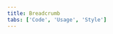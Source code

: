 ```yaml
---
title: Breadcrumb
tabs: ['Code', 'Usage', 'Style']
---
```


<ComponentCode
    name="Breadcrumb"
    component="breadcrumb"
    variation="breadcrumb"
    hasReactVersion
    hasVueVersion="breadcrumb--default"
    codepen="yreLJv"
    >
</ComponentCode>
<ComponentCode
    name="Breadcrumb with current page"
    component="breadcrumb"
    variation="breadcrumb--current-page"
    hasReactVersion
    codepen="LvGYxK"
    >
</ComponentCode>
<ComponentDocs component="breadcrumb" ></ComponentDocs>
